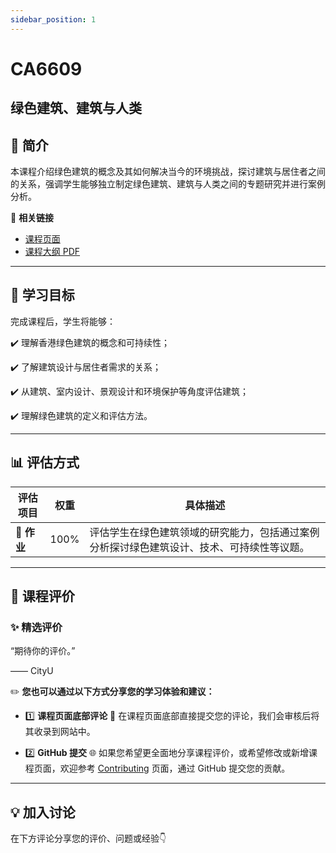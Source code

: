 ```yaml
---
sidebar_position: 1
---
```


# CA6609
## 绿色建筑、建筑与人类

## **📘 简介**
本课程介绍绿色建筑的概念及其如何解决当今的环境挑战，探讨建筑与居住者之间的关系，强调学生能够独立制定绿色建筑、建筑与人类之间的专题研究并进行案例分析。

🔗 **相关链接**
- [课程页面](https://www.cityu.edu.hk/catalogue/pg/202425/course/CA6609.htm)
- [课程大纲 PDF](https://www.cityu.edu.hk/catalogue/pg/202425/course/CA6609.pdf)

---

## **🎯 学习目标**

完成课程后，学生将能够：

✔️ 理解香港绿色建筑的概念和可持续性；

✔️ 了解建筑设计与居住者需求的关系；

✔️ 从建筑、室内设计、景观设计和环境保护等角度评估建筑；

✔️ 理解绿色建筑的定义和评估方法。

---

## **📊 评估方式**

| **评估项目**          | **权重** | **具体描述**                                                                                       |
|----------------------|---------|---------------------------------------------------------------------------------------------------|
| **📝 作业**           | 100%    | 评估学生在绿色建筑领域的研究能力，包括通过案例分析探讨绿色建筑设计、技术、可持续性等议题。             |

---

## **💬 课程评价**

### ✨ **精选评价**
<div className={commentStyles.commentBox}>
    <p className={commentStyles.commentText}>
        “期待你的评价。”
    </p>
    <p className={commentStyles.commentAuthor}>—— CityU</p>
</div>

✏️ **您也可以通过以下方式分享您的学习体验和建议：**

- 1️⃣ **课程页面底部评论**
💬 在课程页面底部直接提交您的评论，我们会审核后将其收录到网站中。

- 2️⃣ **GitHub 提交**
🌐 如果您希望更全面地分享课程评价，或希望修改或新增课程页面，欢迎参考 [Contributing](/contributing) 页面，通过 GitHub 提交您的贡献。

---

## **💡 加入讨论**

在下方评论分享您的评价、问题或经验👇
<Utterances />